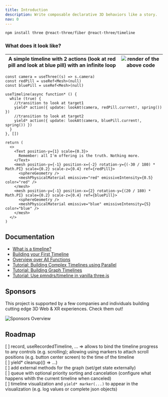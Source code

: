 ```yaml
---
title: Introduction
description: Write composable declarative 3D behaviors like a story.
nav: 0
---
```


```bash
npm install three @react-three/fiber @react-three/timeline
```


### What does it look like?

| A simple timeline with 2 actions (look at red pill and look at blue pill) with an infinite loop | ![render of the above code](./docs/getting-started/basic-example.gif) |
| --------------------------------------------------------------------------------------------------------------------------------------------------- | --------------------------------------------------------------------- |

```tsx
const camera = useThree((s) => s.camera)
const redPill = useRef<Mesh>(null)
const bluePill = useRef<Mesh>(null)

useTimeline(async function* () {
  while (true) {
    //transition to look at target1
    yield* action({ update: lookAt(camera, redPill.current!, spring()) })
    //transition to look at target2
    yield* action({ update: lookAt(camera, bluePill.current!, spring()) })
  }
}, [])

return (
  <>
    <Text position-y={1} scale={0.3}>
      Remember: all I'm offering is the truth. Nothing more.
    </Text>
    <mesh position-y={-1} position-x={-2} rotation-y={(-30 / 180) * Math.PI} scale={0.2} scale-z={0.4} ref={redPill}>
      <sphereGeometry />
      <meshPhysicalMaterial emissive="red" emissiveIntensity={0.5} color="red" />
    </mesh>
    <mesh position-y={-1} position-x={2} rotation-y={(20 / 180) * Math.PI} scale={0.2} scale-z={0.4} ref={bluePill}>
      <sphereGeometry />
      <meshPhysicalMaterial emissive="blue" emissiveIntensity={5} color="blue" />
    </mesh>
  </>
)
```

## Documentation

- [What is a timeline?]()
- [Building your First Timeline]()
- [Overview over All Functions]()
- [Tutorial: Building Complex Timelines using Parallel]()
- [Tutorial: Building Graph Timelines]()
- [Tutorial: Use pmndrs/timeline in vanilla three.js]()

## Sponsors

This project is supported by a few companies and individuals building cutting edge 3D Web & XR experiences. Check them out!

![Sponsors Overview](https://bbohlender.github.io/sponsors/screenshot.png)

## Roadmap

[ ] record, useRecordedTimeline, ... => allows to bind the timeline progress to any controls (e.g. scrolling); allowing using markers to attach scroll positions (e.g. button center screen) to the time of the timeline  
[ ] yield* cleanup(() => ...)  
[ ] add external methods for the graph (set/get state externally)  
[ ] queue with optional priority sorting and cancelation (configure what happens whith the current timeline when canceled)  
[ ] timeline visualization and `yield* marker(...)` to appear in the visualization (e.g. log values or complete json objects)
